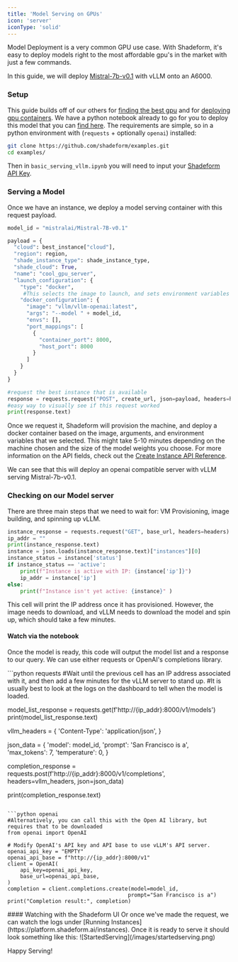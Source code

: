 ```yaml
---
title: 'Model Serving on GPUs'
icon: 'server'
iconType: 'solid'
---
```


Model Deployment is a very common GPU use case. With Shadeform, it's easy to deploy models right to the most affordable gpu's in the market with just a few commands. 

In this guide, we will deploy [Mistral-7b-v0.1](https://huggingface.co/mistralai/Mistral-7B-v0.1) with vLLM onto an A6000.

### Setup

This guide builds off of our others for [finding the best gpu](https://docs.shadeform.ai/findingmostaffordablegpus) and for [deploying gpu containers](https://docs.shadeform.ai/deployinggpucontainers).
We have a python notebook already to go for you to deploy this model that you can [find here](https://github.com/shadeform/examples/blob/main/basic_serving_vllm.ipynb).
The requirements are simple, so in a python environment with (`requests` + optionally `openai`) installed:

```bash
git clone https://github.com/shadeform/examples.git
cd examples/
```
Then in `basic_serving_vllm.ipynb` you will need to input your [Shadeform API Key](https://platform.shadeform.ai/settings/api). 

### Serving a Model

Once we have an instance, we deploy a model serving container with this request payload.

```python
model_id = "mistralai/Mistral-7B-v0.1"

payload = {
  "cloud": best_instance["cloud"],
  "region": region,
  "shade_instance_type": shade_instance_type,
  "shade_cloud": True,
  "name": "cool_gpu_server",
  "launch_configuration": {
    "type": "docker",
     #This selects the image to launch, and sets environment variables "tasks" and "num_fewshot"
    "docker_configuration": {
      "image": "vllm/vllm-openai:latest",
      "args": "--model " + model_id,
      "envs": [],
      "port_mappings": [
        {
          "container_port": 8000,
          "host_port": 8000
        }
      ]
    }
  }
}

#request the best instance that is available
response = requests.request("POST", create_url, json=payload, headers=headers)
#easy way to visually see if this request worked
print(response.text)
```

Once we request it, Shadeform will provision the machine, and deploy a docker container based on the image, arguments, and environment variables that we selected. 
This might take 5-10 minutes depending on the machine chosen and the size of the model weights you choose.
For more information on the API fields, check out the [Create Instance API Reference](https://docs.shadeform.ai/api-reference/endpoint/instancescreate).

We can see that this will deploy an openai compatible server with vLLM serving Mistral-7b-v0.1.

### Checking on our Model server

There are three main steps that we need to wait for: VM Provisioning, image building, and spinning up vLLM.

```python
instance_response = requests.request("GET", base_url, headers=headers)
ip_addr = ""
print(instance_response.text)
instance = json.loads(instance_response.text)["instances"][0]
instance_status = instance['status']
if instance_status == 'active':
    print(f"Instance is active with IP: {instance['ip']}")
    ip_addr = instance['ip']
else:
    print(f"Instance isn't yet active: {instance}" )
```

This cell will print the IP address once it has provisioned. However, the image needs to download, and vLLM needs to download the model and spin up, which should take a few minutes.
#### Watch via the notebook
Once the model is ready, this code will output the model list and a response to our query. We can use either requests or OpenAI's completions library.

<CodeGroup>
```python requests
#Wait until the previous cell has an IP address associated with it, and then add a few minutes for the vLLM server to stand up. 
#It is usually best to look at the logs on the dashboard to tell when the model is loaded.

model_list_response = requests.get(f'http://{ip_addr}:8000/v1/models')
print(model_list_response.text)

vllm_headers = {
    'Content-Type': 'application/json',
}

json_data = {
    'model': model_id,
    'prompt': 'San Francisco is a',
    'max_tokens': 7,
    'temperature': 0,
}

completion_response = requests.post(f'http://{ip_addr}:8000/v1/completions', headers=vllm_headers, json=json_data)

print(completion_response.text)
```

```python openai
#Alternatively, you can call this with the Open AI library, but requires that to be downloaded
from openai import OpenAI

# Modify OpenAI's API key and API base to use vLLM's API server.
openai_api_key = "EMPTY"
openai_api_base = f"http://{ip_addr}:8000/v1"
client = OpenAI(
    api_key=openai_api_key,
    base_url=openai_api_base,
)
completion = client.completions.create(model=model_id,
                                      prompt="San Francisco is a")
print("Completion result:", completion)
```
</CodeGroup>
#### Watching with the Shadeform UI
Or once we've made the request, we can watch the logs under [Running Instances](https://platform.shadeform.ai/instances). Once it is ready to serve it should look something like this:
![StartedServing](/images/startedserving.png)


Happy Serving!
